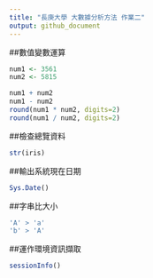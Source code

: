 ```yaml
---
title: "長庚大學 大數據分析方法 作業二"
output: github_document
---
```


##數值變數運算
```r
num1 <- 3561
num2 <- 5815

num1 + num2
num1 - num2
round(num1 * num2, digits=2)
round(num1 / num2, digits=2)
```

##檢查總覽資料
```r
str(iris)
```

##輸出系統現在日期

```r
Sys.Date()
```

##字串比大小
```r
'A' > 'a'
'b' > 'A'
```

##運作環境資訊擷取
```r
sessionInfo()
```



